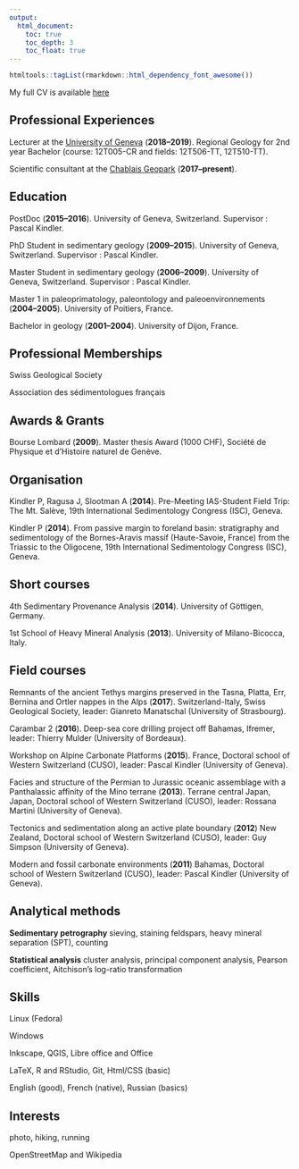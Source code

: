 ```yaml
---
output:
  html_document:
    toc: true
    toc_depth: 3
    toc_float: true
---
```

  
  <link rel="stylesheet" href="styles.css" type="text/css">

  ```r
htmltools::tagList(rmarkdown::html_dependency_font_awesome())
```

My full CV is available [here](files/jragusa_cv.pdf)

## Professional Experiences
Lecturer at the [University of Geneva](https://www.unige.ch/sciences/terre/en/]) (**2018--2019**). Regional Geology for 2nd year Bachelor (course: 12T005-CR and fields: 12T506-TT, 12T510-TT).

Scientific consultant at the [Chablais Geopark](http://www.geopark-chablais.com/) (**2017--present**).
  
## Education

PostDoc (**2015--2016**). University of Geneva, Switzerland. Supervisor : Pascal
Kindler.

PhD Student in sedimentary geology (**2009--2015**). University of Geneva, Switzerland. Supervisor : Pascal Kindler.

Master Student in sedimentary geology (**2006--2009**). University of Geneva, Switzerland. Supervisor : Pascal Kindler.

Master 1 in paleoprimatology, paleontology and paleoenvironnements (**2004--2005**). University of Poitiers, France.

Bachelor in geology (**2001--2004**). University of Dijon, France.

## Professional Memberships

Swiss Geological Society

Association des sédimentologues français

## Awards & Grants

Bourse Lombard (**2009**). Master thesis Award (1000 CHF), Société de Physique et d’Histoire naturel de Genève.

## Organisation

Kindler P, Ragusa J, Slootman A (**2014**). Pre-Meeting IAS-Student Field Trip: The Mt. Salève, 19th International Sedimentology Congress (ISC), Geneva.

Kindler P (**2014**). From passive margin to foreland basin: stratigraphy and sedimentology of the Bornes-Aravis massif (Haute-Savoie, France) from the Triassic to the Oligocene, 19th International Sedimentology Congress (ISC), Geneva.

## Short courses

4th Sedimentary Provenance Analysis (**2014**). University of Göttigen, Germany.

1st School of Heavy Mineral Analysis (**2013**). University of Milano-Bicocca, Italy.

## Field courses

Remnants of the ancient Tethys margins preserved in the Tasna, Platta, Err, Bernina and Ortler nappes in the Alps (**2017**). Switzerland-Italy, Swiss Geological Society, leader: Gianreto Manatschal (University of Strasbourg).

Carambar 2 (**2016**). Deep-sea core drilling project off Bahamas, Ifremer, leader: Thierry Mulder (University of Bordeaux).

Workshop on Alpine Carbonate Platforms (**2015**). France, Doctoral school of Western Switzerland (CUSO), leader: Pascal Kindler (University of Geneva).

Facies and structure of the Permian to Jurassic oceanic assemblage with a Panthalassic affinity of the Mino terrane (**2013**). Terrane central Japan, Japan, Doctoral school of Western Switzerland (CUSO), leader: Rossana Martini (University of Geneva).

Tectonics and sedimentation along an active plate boundary (**2012**) New Zealand, Doctoral school of Western Switzerland (CUSO), leader: Guy Simpson (University of Geneva).

Modern and fossil carbonate environments (**2011**) Bahamas, Doctoral school of Western Switzerland (CUSO), leader: Pascal Kindler (University of Geneva).

## Analytical methods

<i class="fa fa-flask" style="font-size: 1.5em;"></i> **Sedimentary petrography** sieving, staining feldspars, heavy mineral separation (SPT), counting

<i class="fa fa-calculator" style="font-size: 1.5em;"></i> **Statistical analysis** cluster analysis, principal component analysis, Pearson coefficient, Aitchison’s log-ratio transformation

## Skills

<i class="fa fa-linux" style="font-size: 1.5em;"></i> Linux (Fedora) 

<i class="fa fa-windows" style="font-size: 1.5em;"></i> Windows

<i class="fa fa-desktop" style="font-size: 1.5em;"></i> Inkscape, QGIS, Libre office and Office

<i class="fa fa-terminal" style="font-size: 1.5em;"></i> LaTeX, R and RStudio, Git, Html/CSS (basic)

<i class="fa fa-language" style="font-size: 1.5em;"></i> English (good), French (native), Russian (basics)

## Interests

<i class="fa fa-camera" style="font-size: 1.5em;"></i> photo, hiking, running

<i class="fa fa-globe" style="font-size: 1.5em;"></i> OpenStreetMap and Wikipedia
